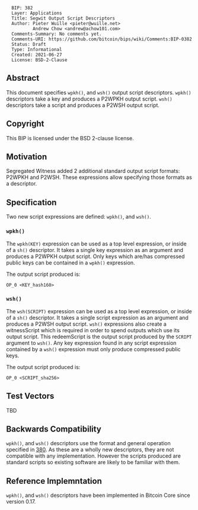 <pre>
  BIP: 382
  Layer: Applications
  Title: Segwit Output Script Descriptors
  Author: Pieter Wuille <pieter@wuille.net>
          Andrew Chow <andrew@achow101.com>
  Comments-Summary: No comments yet.
  Comments-URI: https://github.com/bitcoin/bips/wiki/Comments:BIP-0382
  Status: Draft
  Type: Informational
  Created: 2021-06-27
  License: BSD-2-Clause
</pre>

==Abstract==

This document specifies <tt>wpkh()</tt>, and <tt>wsh()</tt> output script descriptors.
<tt>wpkh()</tt> descriptors take a key and produces a P2WPKH output script.
<tt>wsh()</tt> descriptors take a script and produces a P2WSH output script.

==Copyright==

This BIP is licensed under the BSD 2-clause license.

==Motivation==

Segregated Witness added 2 additional standard output script formats: P2WPKH and P2WSH.
These expressions allow specifying those formats as a descriptor.

==Specification==

Two new script expressions are defined: <tt>wpkh()</tt>, and <tt>wsh()</tt>.

===<tt>wpkh()</tt>===

The <tt>wpkh(KEY)</tt> expression can be used as a top level expression, or inside of a <tt>sh()</tt> descriptor.
It takes a single key expression as an argument and produces a P2WPKH output script.
Only keys which are/has compressed public keys can be contained in a <tt>wpkh()</tt> expression.

The output script produced is:
<pre>
OP_0 <KEY_hash160>
</pre>

===<tt>wsh()</tt>===

The <tt>wsh(SCRIPT)</tt> expression can be used as a top level expression, or inside of a <tt>sh()</tt> descriptor.
It takes a single script expression as an argument and produces a P2WSH output script.
<tt>wsh()</tt> expressions also create a witnessScript which is required in order to spend outputs which use its output script.
This redeemScript is the output script produced by the <tt>SCRIPT</tt> argument to <tt>wsh()</tt>.
Any key expression found in any script expression contained by a <tt>wsh()</tt> expression must only produce compressed public keys.

The output script produced is:
<pre>
OP_0 <SCRIPT_sha256>
</pre>

==Test Vectors==

TBD

==Backwards Compatibility==

<tt>wpkh()</tt>, and <tt>wsh()</tt> descriptors use the format and general operation specified in [[bip-0380.mediawiki|380]].
As these are a wholly new descriptors, they are not compatible with any implementation.
However the scripts produced are standard scripts so existing software are likely to be familiar with them.

==Reference Implemntation==

<tt>wpkh()</tt>, and <tt>wsh()</tt> descriptors have been implemented in Bitcoin Core since version 0.17.
